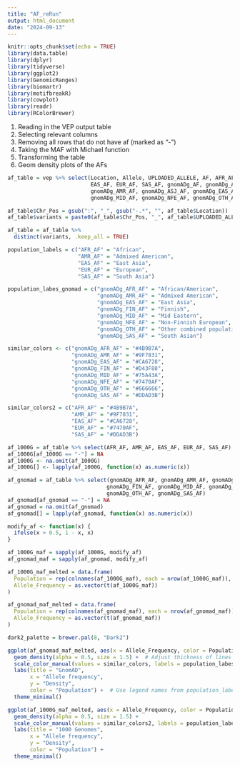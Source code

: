 ```yaml
---
title: "AF_reRun"
output: html_document
date: "2024-09-13"
---
```


```r
knitr::opts_chunk$set(echo = TRUE)
library(data.table)
library(dplyr)
library(tidyverse)
library(ggplot2)
library(GenomicRanges)
library(biomartr)
library(motifbreakR)
library(cowplot)
library(readr)
library(RColorBrewer)
```
1. Reading in the VEP output table
2. Selecting relevant columns
3. Removing all rows that do not have af (marked as "-")
4. Taking the MAF with Michael function
5. Transforming the table
6. Geom density plots of the AFs

```r

af_table = vep %>% select(Location, Allele, UPLOADED_ALLELE, AF, AFR_AF, AMR_AF,
                          EAS_AF, EUR_AF, SAS_AF, gnomADg_AF, gnomADg_AFR_AF, gnomADg_AMI_AF,
                          gnomADg_AMR_AF, gnomADg_ASJ_AF, gnomADg_EAS_AF, gnomADg_FIN_AF,
                          gnomADg_MID_AF, gnomADg_NFE_AF, gnomADg_OTH_AF, gnomADg_SAS_AF)

af_table$Chr_Pos = gsub(":", "_", gsub("-.*", "", af_table$Location))
af_table$variants = paste0(af_table$Chr_Pos, "_", af_table$UPLOADED_ALLELE)

af_table = af_table %>%
  distinct(variants, .keep_all = TRUE)
```

```r
population_labels = c("AFR_AF" = "African",
                      "AMR_AF" = "Admixed American",
                      "EAS_AF" = "East Asia",
                      "EUR_AF" = "European",
                      "SAS_AF" = "South Asia")

population_labes_gnomad = c("gnomADg_AFR_AF" = "African/American",
                            "gnomADg_AMR_AF" = "Admixed American",
                            "gnomADg_EAS_AF" = "East Asia",
                            "gnomADg_FIN_AF" = "Finnish",
                            "gnomADg_MID_AF" = "Mid Eastern",
                            "gnomADg_NFE_AF" = "Non-Finnish European",
                            "gnomADg_OTH_AF" = "Other combined populations",
                            "gnomADg_SAS_AF" = "South Asian")

similar_colors <- c("gnomADg_AFR_AF" = "#4B9B7A",
                    "gnomADg_AMR_AF" = "#9F7831",
                    "gnomADg_EAS_AF" = "#CA6728",
                    "gnomADg_FIN_AF" = "#D43F88",
                    "gnomADg_MID_AF" = "#75A43A",
                    "gnomADg_NFE_AF" = "#7470AF",
                    "gnomADg_OTH_AF" = "#666666",
                    "gnomADg_SAS_AF" = "#DDAD3B")

similar_colors2 = c("AFR_AF" = "#4B9B7A",
                    "AMR_AF" = "#9F7831",
                    "EAS_AF" = "#CA6728",
                    "EUR_AF" = "#7470AF",
                    "SAS_AF" = "#DDAD3B")

```

```r
af_1000G = af_table %>% select(AFR_AF, AMR_AF, EAS_AF, EUR_AF, SAS_AF)
af_1000G[af_1000G == "-"] = NA
af_1000G <- na.omit(af_1000G)
af_1000G[] <- lapply(af_1000G, function(x) as.numeric(x))

af_gnomad = af_table %>% select(gnomADg_AFR_AF, gnomADg_AMR_AF, gnomADg_EAS_AF,
                               gnomADg_FIN_AF, gnomADg_MID_AF, gnomADg_NFE_AF, 
                               gnomADg_OTH_AF, gnomADg_SAS_AF)
af_gnomad[af_gnomad == "-"] = NA
af_gnomad = na.omit(af_gnomad) 
af_gnomad[] = lapply(af_gnomad, function(x) as.numeric(x))
```

```r
modify_af <- function(x) {
  ifelse(x > 0.5, 1 - x, x)
}

af_1000G_maf = sapply(af_1000G, modify_af)
af_gnomad_maf = sapply(af_gnomad, modify_af)
```

```r
af_1000G_maf_melted = data.frame(
  Population = rep(colnames(af_1000G_maf), each = nrow(af_1000G_maf)),
  Allele_Frequency = as.vector(t(af_1000G_maf))
)

af_gnomad_maf_melted = data.frame(
  Population = rep(colnames(af_gnomad_maf), each = nrow(af_gnomad_maf)),
  Allele_Frequency = as.vector(t(af_gnomad_maf))
)
```

```r
dark2_palette = brewer.pal(8, "Dark2")

ggplot(af_gnomad_maf_melted, aes(x = Allele_Frequency, color = Population)) +
  geom_density(alpha = 0.5, size = 1.5) +  # Adjust thickness of lines 
  scale_color_manual(values = similar_colors, labels = population_labes_gnomad) + 
  labs(title = "GnomAD",
       x = "Allele frequency",
       y = "Density",
       color = "Population") +  # Use legend names from population_labes_gnomad
  theme_minimal()

```

```r
ggplot(af_1000G_maf_melted, aes(x = Allele_Frequency, color = Population)) +
  geom_density(alpha = 0.5, size = 1.5) + 
  scale_color_manual(values = similar_colors2, labels = population_labels) + 
  labs(title = "1000 Genomes",
       x = "Allele frequency",
       y = "Density",
       color = "Population") +  
  theme_minimal()
```
